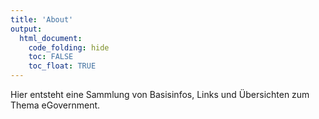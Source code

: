 ```yaml
---
title: 'About'
output:
  html_document:
    code_folding: hide
    toc: FALSE
    toc_float: TRUE
---
```


Hier entsteht eine Sammlung von Basisinfos, Links und Übersichten zum Thema eGovernment.
